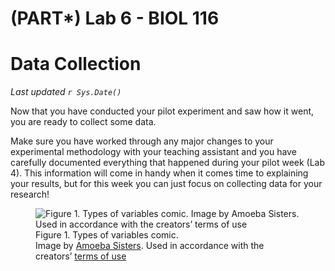 # (PART\*) Lab 6 - BIOL 116 {-}

# Data Collection {-}

*Last updated `r Sys.Date()`*

Now that you have conducted your pilot experiment and saw how it went, you are ready to collect some data.

Make sure you have worked through any major changes to your experimental methodology with your teaching assistant and you have carefully documented everything that happened during your pilot week (Lab 4). This information will come in handy when it comes time to explaining your results, but for this week you can just focus on collecting data for your research! 

![Figure 1. Types of variables comic.<br />Image by [Amoeba Sisters](https://www.amoebasisters.com/parameciumparlorcomics/category/nature-of-science/2). Used in accordance with the creators' [terms of use](https://www.amoebasisters.com/termsofuse.html)](figures_images/Lab6-Fig1.jpg)
